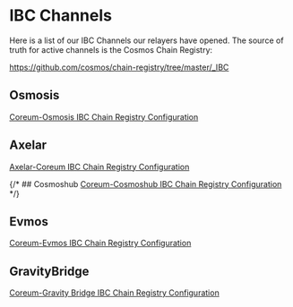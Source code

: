 # IBC Channels

Here is a list of our IBC Channels our relayers have opened. The source of truth for active channels
is the Cosmos Chain Registry:

<a href="https://github.com/cosmos/chain-registry/tree/master/_IBC" target="_blank" rel="noopener noreferrer" className="text-[#24D494] font-bold">
    https://github.com/cosmos/chain-registry/tree/master/_IBC
</a>

## Osmosis

<a href="https://github.com/cosmos/chain-registry/blob/master/_IBC/coreum-osmosis.json" target="_blank" rel="noopener noreferrer" className="text-[#24D494] font-bold">Coreum-Osmosis
IBC Chain Registry Configuration</a>

## Axelar

<a href="https://github.com/cosmos/chain-registry/blob/master/_IBC/axelar-coreum.json" target="_blank" rel="noopener noreferrer" className="text-[#24D494] font-bold">Axelar-Coreum
IBC Chain Registry Configuration</a>

{/* ## Cosmoshub
<a href="#" target="_blank" rel="noopener noreferrer" className="text-[#24D494] font-bold">Coreum-Cosmoshub IBC Chain Registry Configuration</a> */}

## Evmos

<a href="https://github.com/cosmos/chain-registry/blob/master/_IBC/coreum-evmos.json" target="_blank" rel="noopener noreferrer" className="text-[#24D494] font-bold">Coreum-Evmos
IBC Chain Registry Configuration</a>

## GravityBridge

<a href="https://github.com/cosmos/chain-registry/blob/master/_IBC/coreum-gravitybridge.json" target="_blank" rel="noopener noreferrer" className="text-[#24D494] font-bold">Coreum-Gravity
Bridge IBC Chain Registry Configuration</a>


